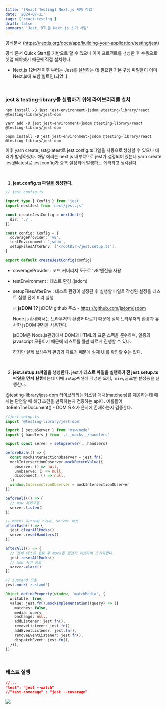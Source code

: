 ```yaml
---
title: '[React Testing] Next.js 세팅 작업'
date: '2024-07-21'
tags: ['react-testing']
draft: false
summary: 'Jest, RTL을 Next.js 초기 세팅'
---
```


공식문서 (https://nextjs.org/docs/app/building-your-application/testing/jest)

공식 문서 Quick Start를 기반으로 할 수 있으나 이미 프로젝트를 생성한 후 수동으로 셋업 해야했기 때문에 직접 설치했다.

- Next.js 12버전 이후 부터는 Jest를 설정하는 데 필요한 기본 구성 파일들이 이미 Next.js에 포함(빌트인)되었다.

<br />

### jest & testing-library를 실행하기 위해 라이브러리를 설치

```text
npm install -D jest jest-environment-jsdom @testing-library/react @testing-library/jest-dom

yarn add -D jest jest-environment-jsdom @testing-library/react @testing-library/jest-dom

pnpm install -D jest jest-environment-jsdom @testing-library/react @testing-library/jest-dom
```

이후 yarn create jest@latest로 jest.config.ts파일을 자동으로 생성할 수 있으나 에러가 발생하였다.
해당 에러는 next.js 내부적으로 jest가 설정되어 있는데 yarn create jest@latest로 jest config가 중복 설정되어 발생하는 에러라고 생각된다.

<br />

1. **jest.config.ts 파일을 생성한다.**

```typescript
// jest.config.ts

import type { Config } from 'jest'
import nextJest from 'next/jest.js'

const createJestConfig = nextJest({
  dir: './',
})

const config: Config = {
  coverageProvider: 'v8',
  testEnvironment: 'jsdom',
  setupFilesAfterEnv: ['<rootDir>/jest.setup.ts'],
}

export default createJestConfig(config)
```

- coverageProvider : 코드 커버리지 도구로 'v8'엔진을 사용
- testEnvironment : 테스트 환경 (jsdom)
- setupFilesAfterEnv : 테스트 환경이 설정된 후 실행할 파일로 작성된 설정을 테스트 실행 전에 미리 실행

  ✅ **jsDOM ??**
  jsDOM github 주소 - https://github.com/jsdom/jsdom

  Node.js 환경에서는 브라우저의 환경과 다르기 때문에 실제 브라우저의 환경과 유사한 jsDOM 환경을 사용한다.

  jsDOM은 Node.js환경에서 DOM과 HTML의 표준 스펙을 준수하며, 일종의 javascript 모듈이기 때문에 테스트를 훨씬 빠르게 진행할 수 있다.

  하지만 실제 브라우저 환경과 다르기 때문에 실제 UI를 확인할 수는 없다.

<br />

2. **jest.setup.ts파일을 생성한다.**
   jest가 **테스트 파일을 실행하기 전 jest.setup.ts파일을 먼저 실행**하는데 이때 setup파일에 작성한 모킹, msw, 글로벌 설정등을 실행한다.

@testing-library/jest-dom 라이브러리는 커스텀 매처(matchers)를 제공하는데 매처는 단언할 때 해당 조건을 만족하는지 검증하는 api다.
예를들어 .toBeInTheDocument() - DOM 요소가 문서에 존재하는지 검증한다.

```typescript
//jest.setup.ts
import '@testing-library/jest-dom'

import { setupServer } from 'msw/node'
import { handlers } from './__mocks__/handlers'

export const server = setupServer(...handlers)

beforeEach(() => {
  const mockIntersectionObserver = jest.fn()
  mockIntersectionObserver.mockReturnValue({
    observe: () => null,
    unobserve: () => null,
    disconnect: () => null,
  })
  window.IntersectionObserver = mockIntersectionObserver
})

beforeAll(() => {
  // msw 서버구동
  server.listen()
})

// mocks 히스토리 초기화, server 리셋
afterEach(() => {
  jest.clearAllMocks()
  server.resetHandlers()
})

afterAll(() => {
  // 전체 테스트 완료 후 mock을 완전히 리셋하여 초기화한다.
  jest.resetAllMocks()
  // msw 서버 종료
  server.close()
})

// zustand 모킹
jest.mock('zustand')

Object.defineProperty(window, 'matchMedia', {
  writable: true,
  value: jest.fn().mockImplementation((query) => ({
    matches: false,
    media: query,
    onchange: null,
    addListener: jest.fn(),
    removeListener: jest.fn(),
    addEventListener: jest.fn(),
    removeEventListener: jest.fn(),
    dispatchEvent: jest.fn(),
  })),
})
```

<br />

### 테스트 실행

```json
//...
"test": "jest --watch"
//"test-coverage" : "jest --coverage"
```

![](https://velog.velcdn.com/images/jangth0655/post/77fc0c3e-fb8a-48f1-8197-56c84fa2abc0/image.png)
